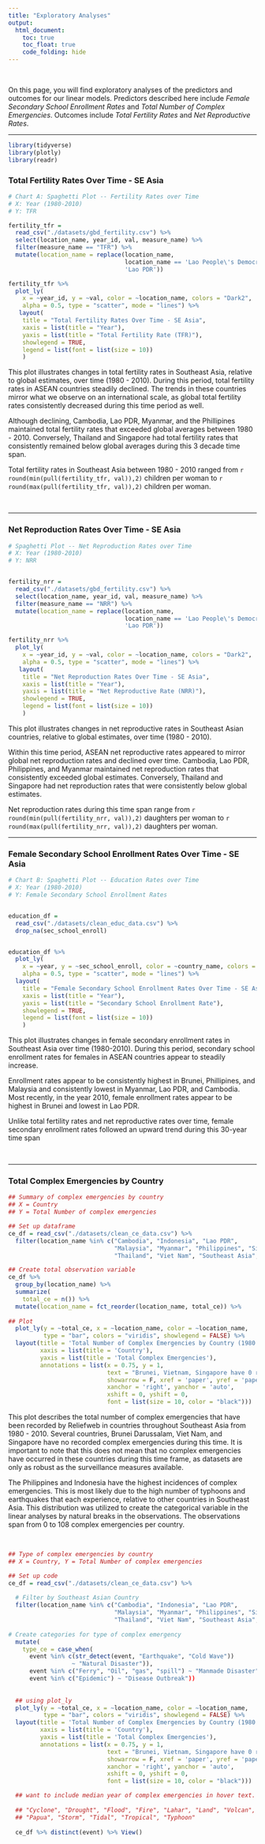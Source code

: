 ```yaml
---
title: "Exploratory Analyses"
output: 
  html_document:
    toc: true
    toc_float: true
    code_folding: hide
---
```


&nbsp;  

On this page, you will find exploratory analyses of the predictors and outcomes for our linear models. Predictors described here include *Female Secondary School Enrollment Rates* and *Total Number of Complex Emergencies*. Outcomes include *Total Fertility Rates* and *Net Reproductive Rates*.

---------------------

```r
library(tidyverse)
library(plotly)
library(readr)
```


### Total Fertility Rates Over Time - SE Asia

```r
# Chart A: Spaghetti Plot -- Fertility Rates over Time
# X: Year (1980-2010)
# Y: TFR 

fertility_tfr = 
  read_csv("./datasets/gbd_fertility.csv") %>% 
  select(location_name, year_id, val, measure_name) %>%
  filter(measure_name == "TFR") %>% 
  mutate(location_name = replace(location_name, 
                                 location_name == 'Lao People\'s Democratic Republic',
                                 'Lao PDR'))  

fertility_tfr %>% 
  plot_ly(
    x = ~year_id, y = ~val, color = ~location_name, colors = "Dark2",
    alpha = 0.5, type = "scatter", mode = "lines") %>%
   layout(
    title = "Total Fertility Rates Over Time - SE Asia",
    xaxis = list(title = "Year"),
    yaxis = list(title = "Total Fertility Rate (TFR)"),
    showlegend = TRUE, 
    legend = list(font = list(size = 10))
    )
```
This plot illustrates changes in total fertility rates in Southeast Asia, relative to global estimates, over time (1980 - 2010). During this period, total fertility rates in ASEAN countries steadily declined. The trends in these countries mirror what we observe on an international scale, as global total fertility rates consistently decreased during this time period as well. 

Although declining, Cambodia, Lao PDR, Myanmar, and the Phillipines maintained total fertility rates that exceeded global averages between 1980 - 2010. Conversely, Thailand and Singapore had total fertility rates that consistently remained below global averages during this 3 decade time span. 

Total fertility rates in Southeast Asia between 1980 - 2010 ranged from `r round(min(pull(fertility_tfr, val)),2)` children per woman to `r round(max(pull(fertility_tfr, val)),2)` children per woman.


&nbsp;  

-----------------------------------------------------------------------

### Net Reproduction Rates Over Time - SE Asia
```r
# Spaghetti Plot -- Net Reproduction Rates over Time
# X: Year (1980-2010)
# Y: NRR


fertility_nrr = 
  read_csv("./datasets/gbd_fertility.csv") %>% 
  select(location_name, year_id, val, measure_name) %>%
  filter(measure_name == "NRR") %>% 
  mutate(location_name = replace(location_name, 
                                 location_name == 'Lao People\'s Democratic Republic',
                                 'Lao PDR'))  

fertility_nrr %>% 
  plot_ly(
    x = ~year_id, y = ~val, color = ~location_name, colors = "Dark2",
    alpha = 0.5, type = "scatter", mode = "lines") %>%
   layout(
    title = "Net Reproduction Rates Over Time - SE Asia",
    xaxis = list(title = "Year"),
    yaxis = list(title = "Net Reproductive Rate (NRR)"),
    showlegend = TRUE, 
    legend = list(font = list(size = 10))
    )
```
This plot illustrates changes in net reproductive rates in Southeast Asian countries, relative to global estimates, over time (1980 - 2010). 

Within this time period, ASEAN net reproductive rates appeared to mirror global net reproduction rates and declined over time. Cambodia, Lao PDR, Philippines, and Myanmar maintained net reproduction rates that consistently exceeded global estimates. Conversely, Thailand and Singapore had net reproduction rates that were consistently below global estimates. 

Net reproduction rates during this time span range from `r round(min(pull(fertility_nrr, val)),2)` daughters per woman to `r round(max(pull(fertility_nrr, val)),2)` daughters per woman. 

-----------------------------------------------------------------------


### Female Secondary School Enrollment Rates Over Time - SE Asia

```r
# Chart B: Spaghetti Plot -- Education Rates over Time
# X: Year (1980-2010)
# Y: Female Secondary School Enrollment Rates  


education_df = 
  read_csv("./datasets/clean_educ_data.csv") %>%
  drop_na(sec_school_enroll)


education_df %>% 
  plot_ly(
    x = ~year, y = ~sec_school_enroll, color = ~country_name, colors = "Dark2",
    alpha = 0.5, type = "scatter", mode = "lines") %>%
  layout(
    title = "Female Secondary School Enrollment Rates Over Time - SE Asia",
    xaxis = list(title = "Year"),
    yaxis = list(title = "Secondary School Enrollment Rate"),
    showlegend = TRUE, 
    legend = list(font = list(size = 10))
    ) 
```
This plot illustrates changes in female secondary enrollment rates in Southeast Asia over time (1980-2010). During this period, secondary school enrollment rates for females in ASEAN countries appear to steadily increase. 

Enrollment rates appear to be consistently highest in Brunei, Phillipines, and Malaysia and consistently lowest in Myanmar, Lao PDR, and Cambodia. Most recently, in the year 2010, female enrollment rates appear to be highest in Brunei and lowest in Lao PDR. 

Unlike total fertility rates and net reproductive rates over time, female secondary enrollment rates followed an upward trend during this 30-year time span
 

&nbsp;  

-----------------------------------------------------------------------

### Total Complex Emergencies by Country

```r
## Summary of complex emergencies by country 
## X = Country
## Y = Total Number of complex emergencies

## Set up dataframe
ce_df = read_csv("./datasets/clean_ce_data.csv") %>% 
  filter(location_name %in% c("Cambodia", "Indonesia", "Lao PDR", 
                              "Malaysia", "Myanmar", "Philippines", "Singapore", 
                              "Thailand", "Viet Nam", "Southeast Asia", "South Asia"))

## Create total observation variable
ce_df %>% 
  group_by(location_name) %>% 
  summarize(
    total_ce = n()) %>% 
  mutate(location_name = fct_reorder(location_name, total_ce)) %>% 
  
## Plot
  plot_ly(y = ~total_ce, x = ~location_name, color = ~location_name,
          type = "bar", colors = "viridis", showlegend = FALSE) %>% 
  layout(title = 'Total Number of Complex Emergencies by Country (1980 - 2010)',
         xaxis = list(title = 'Country'),
         yaxis = list(title = 'Total Complex Emergencies'), 
         annotations = list(x = 0.75, y = 1, 
                            text = "Brunei, Vietnam, Singapore have 0 recorded CEs", 
                            showarrow = F, xref = 'paper', yref = 'paper', 
                            xanchor = 'right', yanchor = 'auto', 
                            xshift = 0, yshift = 0,
                            font = list(size = 10, color = "black")))
```

This plot describes the total number of complex emergencies that have been recorded by Reliefweb in countries throughout Southeast Asia from 1980 - 2010. Several countries, Brunei Darussalam, Viet Nam, and Singapore have no recorded complex emergencies during this time. It is important to note that this does not mean that no complex emergencies have occurred in these countries during this time frame, as datasets are only as robust as the surveillance measures available.

The Philippines and Indonesia have the highest incidences of complex emergencies. This is most likely due to the high number of typhoons and earthquakes that each experience, relative to other countries in Southeast Asia. This distribution was utilized to create the categorical variable in the linear analyses by natural breaks in the observations. The observations span from 0 to 108 complex emergencies per country. 


&nbsp;  


```r
## Type of complex emergencies by country 
## X = Country, Y = Total Number of complex emergencies

## Set up code
ce_df = read_csv("./datasets/clean_ce_data.csv") %>% 
  
  # Filter by Southeast Asian Country
  filter(location_name %in% c("Cambodia", "Indonesia", "Lao PDR", 
                              "Malaysia", "Myanmar", "Philippines", "Singapore", 
                              "Thailand", "Viet Nam", "Southeast Asia", "South Asia")) %>% 
  
# Create categories for type of complex emergency
  mutate(
    type_ce = case_when(
      event %in% c(str_detect(event, "Earthquake", "Cold Wave")) 
                  ~ "Natural Disaster")),
      event %in% c("Ferry", "Oil", "gas", "spill") ~ "Manmade Disaster",
      event %in% c("Epidemic") ~ "Disease Outbreak"))
  
  
  ## using plot_ly
  plot_ly(y = ~total_ce, x = ~location_name, color = ~location_name,
          type = "bar", colors = "viridis", showlegend = FALSE) %>% 
  layout(title = 'Total Number of Complex Emergencies by Country (1980 - 2010)',
         xaxis = list(title = 'Country'),
         yaxis = list(title = 'Total Complex Emergencies'), 
         annotations = list(x = 0.75, y = 1, 
                            text = "Brunei, Vietnam, Singapore have 0 recorded CEs", 
                            showarrow = F, xref = 'paper', yref = 'paper', 
                            xanchor = 'right', yanchor = 'auto', 
                            xshift = 0, yshift = 0,
                            font = list(size = 10, color = "black")))

  ## want to include median year of complex emergencies in hover text. will work on that. maybe also most often type of CE
  
  ## "Cyclone", "Drought", "Flood", "Fire", "Lahar", "Land", "Volcan", "Mudslide", 
  ## "Papua", "Storm", "Tidal", "Tropical", "Typhoon"
  
  ce_df %>% distinct(event) %>% View()
```




















